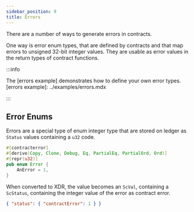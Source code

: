 ```yaml
---
sidebar_position: 9
title: Errors
---
```


There are a number of ways to generate errors in contracts.

One way is error enum types, that are defined by contracts and that map errors
to unsigned 32-bit integer values. They are usable as error values in the return
types of contract functions.

:::info

The [errors example] demonstrates how to define your own error types.
[errors example]: ../examples/errors.mdx

:::

## Error Enums

Errors are a special type of enum integer type that are stored on ledger as
`Status` values containing a `u32` code.

```rust
#[contracterror]
#[derive(Copy, Clone, Debug, Eq, PartialEq, PartialOrd, Ord)]
#[repr(u32)]
pub enum Error {
    AnError = 1,
}
```

When converted to XDR, the value becomes an `ScVal`, containing a `ScStatus`,
containing the integer value of the error as contract error.

```json
{ "status": { "contractError": 1 } }
```
